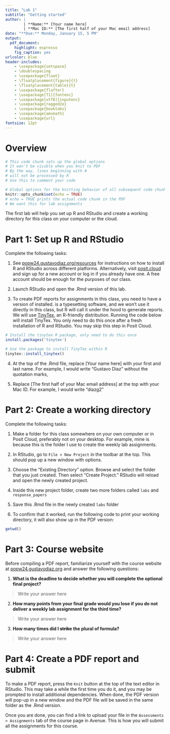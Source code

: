 ```yaml
---
title: "Lab 1"
subtitle: "Getting started"
author: |
        | **Name:** [Your name here]
        | **Mac ID:** [The first half of your Mac email address]
date: "**Due:** Monday, January 15, 5 PM"
output: 
  pdf_document:
    highlight: espresso
    fig_caption: yes
urlcolor: blue
header-includes:
    - \usepackage{setspace}
    - \doublespacing
    - \usepackage{float}
    - \floatplacement{figure}{t}
    - \floatplacement{table}{t}
    - \usepackage{flafter}
    - \usepackage[T1]{fontenc}
    - \usepackage[utf8]{inputenc}
    - \usepackage{ragged2e}
    - \usepackage{booktabs}
    - \usepackage{amsmath}
    - \usepackage{url}
fontsize: 12pt
---
```


# Overview

```r
# This code chunk sets up the global options
# It won't be visible when you knit to PDF
# By the way, lines beginning with #
# will not be processed by R
# Use this to comment your code

# Global options for the knitting behavior of all subsequent code chunks
knitr::opts_chunk$set(echo = TRUE)
# echo = TRUE prints the actual code chunk in the PDF
# We want this for lab assignments
```





The first lab will help you set up R and RStudio and create a working directory for this class on your computer or the cloud.

# Part 1: Set up R and RStudio

Complete the following tasks:

1. See [popw24.gustavodiaz.org/resources](https://popw24.gustavodiaz.org/resources.html) for instructions on how to install R and RStudio across different platforms. Alternatively, visit [posit.cloud](https://posit.cloud/) and sign up for a new account or log in if you already have one. A free account should be enough for the purposes of our class.

2. Launch RStudio and open the .Rmd version of this lab.

3. To create PDF reports for assignments in this class, you need to have a version of \LaTeX installed. \LaTeX is a typesetting software, and we won't use it directly in this class, but R will call it under the hood to generate reports. We will use [TinyTex](https://yihui.org/tinytex/), an R-friendly \LaTeX distribution. Running the code below will install TinyTex. You only need to do this once after a fresh installation of R and RStudio. You may skip this step in Posit Cloud.

```r
# Install the tinytex R package, only need to do this once
install.packages('tinytex')

# Use the package to install TinyTex within R
tinytex::install_tinytex()
```

4. At the top of the .Rmd file, replace [Your name here] with your first and last name. For example, I would write "Gustavo Diaz" without the quotation marks,

5. Replace [The first half of your Mac email address] at the top with your Mac ID. For example, I would write "diazg2"

# Part 2: Create a working directory

Complete the following tasks:

1. Make a folder for this class somewhere on your own computer or in Posit Cloud, preferably not on your desktop. For example, mine is \path{C:\Users\gdiaz\Projects\popw23_labs} because this is the folder I use to create the weekly lab assignments.

2. In RStudio, go to `File > New Project` in the toolbar at the top. This should pop up a new window with options.

3. Choose the "Existing Directory" option. Browse and select the folder that you just created. Then select "Create Project." RStudio will reload and open the newly created project.

4. Inside this new project folder, create two more folders called `labs` and `response_papers`

5. Save this .Rmd file in the newly created `labs` folder

6. To confirm that it worked, run the following code to print your working directory, it will also show up in the PDF version:

```r
getwd()
```


# Part 3: Course website

Before compiling a PDF report, familiarize yourself with the course website at [popw24.gustavodiaz.org](https://popw24.gustavodiaz.org) and answer the following questions:

1. **What is the deadline to decide whether you will complete the optional final project?**

> Write your answer here

2. **How many points from your final grade would you lose if you do not deliver a weekly lab assignment for the third time?**

> Write your answer here

3. **How many times did I ~~strike~~ the plural of formula?**

> Write your answer here

# Part 4: Create a PDF report and submit

To make a PDF report, press the `Knit` button at the top of the text editor in RStudio. This may take a while the first time you do it, and you may be prompted to install additional \LaTeX dependencies. When done, the PDF version will pop-up in a new window and the PDF file will be saved in the same folder as the .Rmd version.

Once you are done, you can find a link to upload your file in the `Assessments > Assignments` tab of the course page in Avenue. This is how you will submit all the assignments for this course.